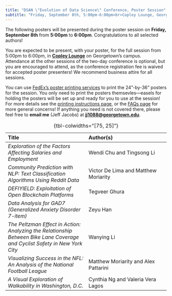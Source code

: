 ```yaml
---
title: "DSAN \"Evolution of Data Science\" Conference, Poster Session"
subtitle: "Friday, September 8th, 5:00pm-6:00pm<br>Copley Lounge, Georgetown University"
---
```


The following posters will be presented during the poster session on **Friday, September 8th** from **5:00pm** to **6:00pm**. Congratulations to all selected authors!

You are expected to be present, with your poster, for the full session from 5:00pm to 6:00pm, in [**Copley Lounge**](https://goo.gl/maps/VTaDH14BYs5S9Guv8){target="_blank"} on Georgetown's campus. Attendance at the other sessions of the two-day conference is optional, but you are encouraged to attend, as the conference registration fee is waived for accepted poster presenters! We recommend business attire for all sessions.

You can use [FedEx's poster printing services](https://www.office.fedex.com/default/posters.html) to print the 24"-by-36" posters for the session. You only need to print the posters themsevles---easels for holding the posters will be set up and ready for you to use at the session! For more details see the [printing instructions page](printing.qmd), or the [FAQs page](faqs.qmd) for more general concerns! If anything you need is not covered there, please feel free to **email me** (Jeff Jacobs) at **[jj1088@georgetown.edu](mailto:jj1088@georgetown.edu){target="_blank"}**.

| Title | Author(s) |
|:- |:- |
| *Exploration of the Factors Affecting Salaries and Employment* | Wendi Chu and Tingsong Li |
| *Community Prediction with NLP: Text Classification Algorithms Using Reddit Data* | Victor De Lima and Matthew Moriarity |
| *DEFIYIELD: Exploitation of Open Blockchain Platforms* | Tegveer Ghura |
| *Data Analysis for GAD7 (Generalized Anxiety Disorder 7-item)* | Zeyu Han |
| *The Peltzman Effect in Action: Analyzing the Relationship Between Bike Lane Coverage and Cyclist Safety in New York City* | Wanying Li |
| *Visualizing Success in the NFL: An Analysis of the National Football League* | Matthew Moriarity and Alex Pattarini |
| *A Visual Exploration of Walkability in Washington, D.C.* | Cynthia Ng and Valeria Vera Lagos |

: {tbl-colwidths="[75, 25]"}